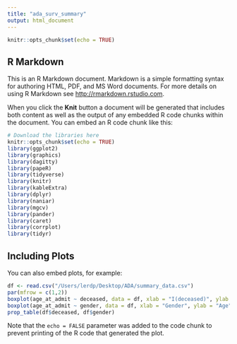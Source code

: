 ```yaml
---
title: "ada_surv_summary"
output: html_document
---
```


```r
knitr::opts_chunk$set(echo = TRUE)
```

## R Markdown

This is an R Markdown document. Markdown is a simple formatting syntax for authoring HTML, PDF, and MS Word documents. For more details on using R Markdown see <http://rmarkdown.rstudio.com>.

When you click the **Knit** button a document will be generated that includes both content as well as the output of any embedded R code chunks within the document. You can embed an R code chunk like this:

```r
# Download the libraries here
knitr::opts_chunk$set(echo = TRUE)
library(ggplot2)
library(graphics)
library(dagitty)
library(papeR)
library(tidyverse)
library(knitr)
library(kableExtra)
library(dplyr)
library(naniar)
library(mgcv)
library(pander)
library(caret)
library(corrplot)
library(tidyr)
```

## Including Plots

You can also embed plots, for example:

```r
df <- read.csv("/Users/lerdp/Desktop/ADA/summary_data.csv")
par(mfrow = c(1,2))
boxplot(age_at_admit ~ deceased, data = df, xlab = "I(deceased)", ylab = "Age")
boxplot(age_at_admit ~ gender, data = df, xlab = "Gender", ylab = "Age")
prop_table(df$deceased, df$gender)
```

Note that the `echo = FALSE` parameter was added to the code chunk to prevent printing of the R code that generated the plot.
